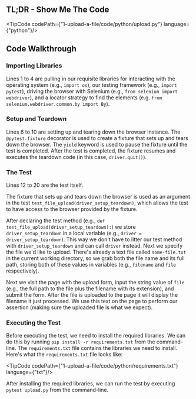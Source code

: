 
## TL;DR - Show Me The Code

<TipCode codePath={"1-upload-a-file/code/python/upload.py"} language={"python"}/>

## Code Walkthrough

### Importing Libraries

Lines 1 to 4 are pulling in our requisite libraries for interacting with the operating system (e.g., `import os`), our
testing framework (e.g., `import pytest`), driving the browser with Selenium (e.g., `from selenium import webdriver`),
and a locator strategy to find the elements (e.g. `from selenium.webdriver.common.by import By`).

### Setup and Teardown

Lines 6 to 10 are setting up and tearing down the browser instance. The `@pytest.fixture` decorator is used to create a
fixture that sets up and tears down the browser. The `yield` keyword is used to pause the fixture until the test is
completed. After the test is completed, the fixture resumes and executes the teardown code
(in this case, `driver.quit()`).

### The Test

Lines 12 to 20 are the test itself.

The fixture that sets up and tears down the browser is used as an argument in the test
`test_file_upload(driver_setup_teardown)`, which allows the test to have access to the browser provided by the fixture.

After declaring the test method (e.g., `def test_file_upload(driver_setup_teardown):`) we store `driver_setup_teardown`
in a local variable (e.g., `driver = driver_setup_teardown`). This way we don't have to litter our test method with
`driver_setup_teardown` and can call `driver` instead. Next we specify the file we'd like to upload. There's already a
text file called `some-file.txt` in the current working directory, so we grab both the file name and its full path,
storing both of these values in variables (e.g., `filename` and `file` respectively).

Next we visit the page with the upload form, input the string value of `file` (e.g., the full path to the file plus the
filename with its extension), and submit the form. After the file is uploaded to the page it will display the filename
it just processed. We use this text on the page to perform our assertion (making sure the uploaded file is what we
expect).

### Executing the Test

Before executing the test, we need to install the required libraries. We can do this by running
`pip install -r requirements.txt` from the command-line. The `requirements.txt` file contains the libraries we
need to install. Here's what the `requirements.txt` file looks like:

<TipCode codePath={"1-upload-a-file/code/python/requirements.txt"} language={"txt"}/>

After installing the required libraries, we can run the test by executing `pytest upload.py` from the command-line.




